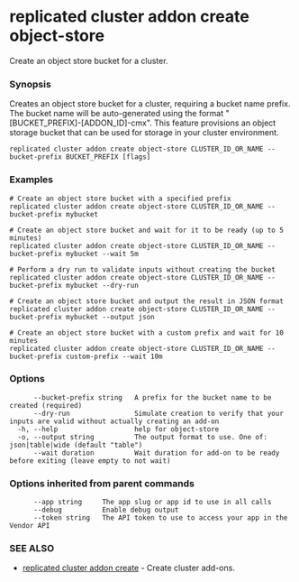 # replicated cluster addon create object-store

Create an object store bucket for a cluster.

### Synopsis

Creates an object store bucket for a cluster, requiring a bucket name prefix. The bucket name will be auto-generated using the format "[BUCKET_PREFIX]-[ADDON_ID]-cmx". This feature provisions an object storage bucket that can be used for storage in your cluster environment.

```
replicated cluster addon create object-store CLUSTER_ID_OR_NAME --bucket-prefix BUCKET_PREFIX [flags]
```

### Examples

```
# Create an object store bucket with a specified prefix
replicated cluster addon create object-store CLUSTER_ID_OR_NAME --bucket-prefix mybucket

# Create an object store bucket and wait for it to be ready (up to 5 minutes)
replicated cluster addon create object-store CLUSTER_ID_OR_NAME --bucket-prefix mybucket --wait 5m

# Perform a dry run to validate inputs without creating the bucket
replicated cluster addon create object-store CLUSTER_ID_OR_NAME --bucket-prefix mybucket --dry-run

# Create an object store bucket and output the result in JSON format
replicated cluster addon create object-store CLUSTER_ID_OR_NAME --bucket-prefix mybucket --output json

# Create an object store bucket with a custom prefix and wait for 10 minutes
replicated cluster addon create object-store CLUSTER_ID_OR_NAME --bucket-prefix custom-prefix --wait 10m
```

### Options

```
      --bucket-prefix string   A prefix for the bucket name to be created (required)
      --dry-run                Simulate creation to verify that your inputs are valid without actually creating an add-on
  -h, --help                   help for object-store
  -o, --output string          The output format to use. One of: json|table|wide (default "table")
      --wait duration          Wait duration for add-on to be ready before exiting (leave empty to not wait)
```

### Options inherited from parent commands

```
      --app string     The app slug or app id to use in all calls
      --debug          Enable debug output
      --token string   The API token to use to access your app in the Vendor API
```

### SEE ALSO

* [replicated cluster addon create](replicated-cli-cluster-addon-create)	 - Create cluster add-ons.

